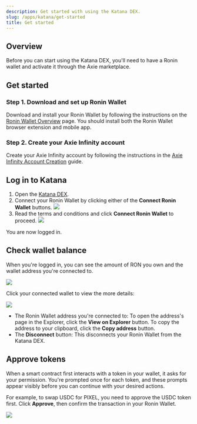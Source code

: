 ```yaml
---
description: Get started with using the Katana DEX.
slug: /apps/katana/get-started
title: Get started 
---
```




## Overview

Before you can start using the Katana DEX, you'll need to have a Ronin wallet and activate it through the Axie marketplace.

## Get started

### Step 1. Download and set up Ronin Wallet

Download and install your Ronin Wallet by following the instructions on the [Ronin Wallet Overview](https://support.roninchain.com/hc/en-us/articles/21919788607131-Ronin-Wallet-Overview) page.
You should install both the Ronin Wallet browser extension and mobile app. 

### Step 2. Create your Axie Infinity account

Create your Axie Infinity account by following the instructions in the [Axie Infinity Account Creation](https://support.axieinfinity.com/hc/en-us/articles/4405373226779-Getting-Started-with-Axie-Infinity#h_01HTCKHNRGFXG8K7HQ33YK37A5) guide.

## Log in to Katana

1. Open the [Katana DEX](https://katana.roninchain.com/).
2. Connect your Ronin Wallet by clicking either of the **Connect Ronin Wallet** buttons.
    <img src={connectWallet} width={1000} />
3. Read the terms and conditions and click **Connect Ronin Wallet** to proceed.
    <img src={connectWalletTerms} width={1000} />

You are now logged in.

## Check wallet balance

When you're logged in, you can see the amount of RON you own and the wallet address you're connected to.

<img src={walletBalance} width={1000} />

Click your connected wallet to view the more details:

<img src={walletOptions} width={1000} />

* The Ronin Wallet address you're connected to: To open the address's page in the Explorer, click the **View on Explorer** button. To copy the address to your clipboard, click the **Copy address** button.
* The **Disconnect** button: This disconnects your Ronin Wallet from the Katana DEX.

## Approve tokens

When a smart contract first interacts with a token in your wallet, it asks for your permission. You're prompted once for each token, and these prompts appear visibly before you can continue with your desired actions. 

For example, to swap USDC for PIXEL, you need to approve the USDC token first. Click **Approve**, then confirm the transaction in your Ronin Wallet.

<img src={approveTokens} width={1000} />
